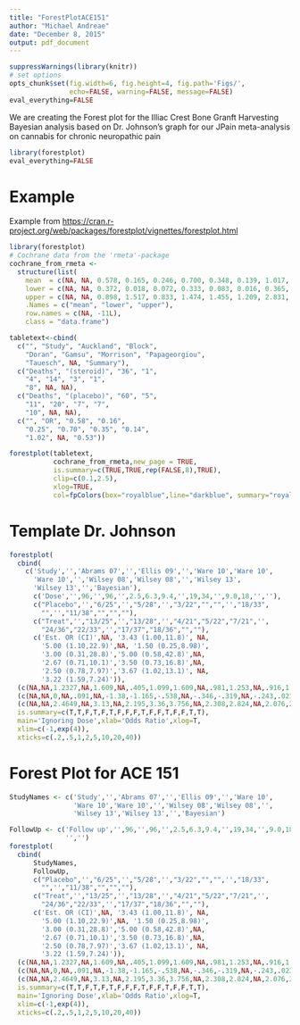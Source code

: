 ```yaml
---
title: "ForestPlotACE151"
author: "Michael Andreae"
date: "December 8, 2015"
output: pdf_document
---
```


```r
suppressWarnings(library(knitr))
# set options
opts_chunk$set(fig.width=6, fig.height=4, fig.path='Figs/',
               echo=FALSE, warning=FALSE, message=FALSE)
eval_everything=FALSE
```


We are creating the Forest plot for the Illiac Crest Bone Granft Harvesting Bayesian analysis based on Dr. Johnson's graph for our JPain meta-analysis on cannabis for chronic neuropathic pain

```r
library(forestplot)
eval_everything=FALSE
```

# Example 

Example from <https://cran.r-project.org/web/packages/forestplot/vignettes/forestplot.html>

```r
library(forestplot)
# Cochrane data from the 'rmeta'-package
cochrane_from_rmeta <- 
  structure(list(
    mean  = c(NA, NA, 0.578, 0.165, 0.246, 0.700, 0.348, 0.139, 1.017, NA, 0.531), 
    lower = c(NA, NA, 0.372, 0.018, 0.072, 0.333, 0.083, 0.016, 0.365, NA, 0.386),
    upper = c(NA, NA, 0.898, 1.517, 0.833, 1.474, 1.455, 1.209, 2.831, NA, 0.731)),
    .Names = c("mean", "lower", "upper"), 
    row.names = c(NA, -11L), 
    class = "data.frame")

tabletext<-cbind(
  c("", "Study", "Auckland", "Block", 
    "Doran", "Gamsu", "Morrison", "Papageorgiou", 
    "Tauesch", NA, "Summary"),
  c("Deaths", "(steroid)", "36", "1", 
    "4", "14", "3", "1", 
    "8", NA, NA),
  c("Deaths", "(placebo)", "60", "5", 
    "11", "20", "7", "7", 
    "10", NA, NA),
  c("", "OR", "0.58", "0.16", 
    "0.25", "0.70", "0.35", "0.14", 
    "1.02", NA, "0.53"))

forestplot(tabletext, 
           cochrane_from_rmeta,new_page = TRUE,
           is.summary=c(TRUE,TRUE,rep(FALSE,8),TRUE),
           clip=c(0.1,2.5), 
           xlog=TRUE, 
           col=fpColors(box="royalblue",line="darkblue", summary="royalblue"))
```

# Template Dr. Johnson

```r
forestplot(
  cbind(
    c('Study','','Abrams 07','','Ellis 09','','Ware 10','Ware 10',
      'Ware 10','','Wilsey 08','Wilsey 08','','Wilsey 13',
      'Wilsey 13','','Bayesian'),
      c('Dose','',96,'',96,'',2.5,6.3,9.4,'',19,34,'',9.0,18,'',''),
      c("Placebo",'',"6/25",'',"5/28",'',"3/22","","",'',"18/33",
        "",'',"11/38","","",""),
      c("Treat",'',"13/25",'',"13/28",'',"4/21","5/22","7/21",'',
        "24/36","22/33",'',"17/37","18/36","",""),
      c('Est. OR (CI)',NA, '3.43 (1.00,11.8)', NA, 
        '5.00 (1.10,22.9)',NA, '1.50 (0.25,8.98)',
        '3.00 (0.31,28.8)','5.00 (0.58,42.8)',NA,
        '2.67 (0.71,10.1)','3.50 (0.73,16.8)',NA,
        '2.50 (0.78,7.97)','3.67 (1.02,13.1)', NA, 
        '3.22 (1.59,7.24)')),
  (c(NA,NA,1.2327,NA,1.609,NA,.405,1.099,1.609,NA,.981,1.253,NA,.916,1.299,NA,1.169)),
  (c(NA,NA,0,NA,.091,NA,-1.38,-1.165,-.538,NA,-.346,-.319,NA,-.243,.023,NA,.462)),
  (c(NA,NA,2.4649,NA,3.13,NA,2.195,3.36,3.756,NA,2.308,2.824,NA,2.076,2.576,NA,1.986)),
  is.summary=c(T,T,F,T,F,T,F,F,F,T,F,F,T,F,F,T,T),
  main='Ignoring Dose',xlab='Odds Ratio',xlog=T,
  xlim=c(-1,exp(4)),
  xticks=c(.2,.5,1,2,5,10,20,40))
```

# Forest Plot for ACE 151

```r
StudyNames <- c('Study','','Abrams 07','','Ellis 09','','Ware 10',
                'Ware 10','Ware 10','','Wilsey 08','Wilsey 08','',
                'Wilsey 13','Wilsey 13','','Bayesian')

FollowUp <- c('Follow up','',96,'',96,'',2.5,6.3,9.4,'',19,34,'',9.0,18,
              '','')
forestplot(
  cbind(
      StudyNames,
      FollowUp,
      c("Placebo",'',"6/25",'',"5/28",'',"3/22","","",'',"18/33",
        "",'',"11/38","","",""),
      c("Treat",'',"13/25",'',"13/28",'',"4/21","5/22","7/21",'',
        "24/36","22/33",'',"17/37","18/36","",""),
      c('Est. OR (CI)',NA, '3.43 (1.00,11.8)', NA, 
        '5.00 (1.10,22.9)',NA, '1.50 (0.25,8.98)',
        '3.00 (0.31,28.8)','5.00 (0.58,42.8)',NA,
        '2.67 (0.71,10.1)','3.50 (0.73,16.8)',NA,
        '2.50 (0.78,7.97)','3.67 (1.02,13.1)', NA, 
        '3.22 (1.59,7.24)')),
  (c(NA,NA,1.2327,NA,1.609,NA,.405,1.099,1.609,NA,.981,1.253,NA,.916,1.299,NA,1.169)),
  (c(NA,NA,0,NA,.091,NA,-1.38,-1.165,-.538,NA,-.346,-.319,NA,-.243,.023,NA,.462)),
  (c(NA,NA,2.4649,NA,3.13,NA,2.195,3.36,3.756,NA,2.308,2.824,NA,2.076,2.576,NA,1.986)),
  is.summary=c(T,T,F,T,F,T,F,F,F,T,F,F,T,F,F,T,T),
  main='Ignoring Dose',xlab='Odds Ratio',xlog=T,
  xlim=c(-1,exp(4)),
  xticks=c(.2,.5,1,2,5,10,20,40))
```